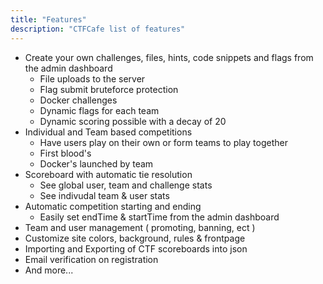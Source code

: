 ```yaml
---
title: "Features"
description: "CTFCafe list of features"
---
```

- Create your own challenges, files, hints, code snippets and flags from the admin dashboard
    - File uploads to the server
    - Flag submit bruteforce protection
    - Docker challenges
    - Dynamic flags for each team
    - Dynamic scoring possible with a decay of 20
- Individual and Team based competitions
    - Have users play on their own or form teams to play together
    - First blood's
    - Docker's launched by team
- Scoreboard with automatic tie resolution
    - See global user, team and challenge stats
    - See indivudal team & user stats
- Automatic competition starting and ending
    - Easily set endTime & startTime from the admin dashboard
- Team and user management ( promoting, banning, ect )
- Customize site colors, background, rules & frontpage
- Importing and Exporting of CTF scoreboards into json
- Email verification on registration
- And more...
